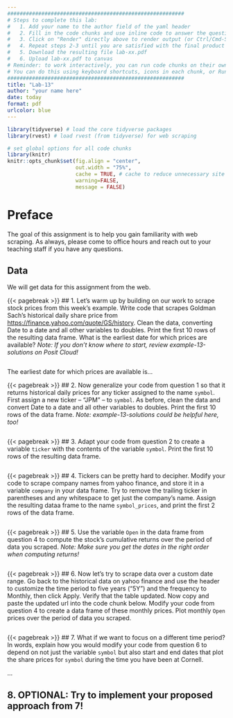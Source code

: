 ```yaml
---
#########################################################
# Steps to complete this lab:
#   1. Add your name to the author field of the yaml header
#   2. Fill in the code chunks and use inline code to answer the questions 
#   3. Click on "Render" directly above to render output (or Ctrl/Cmd-Shift-K)
#   4. Repeat steps 2-3 until you are satisfied with the final product
#   5. Download the resulting file lab-xx.pdf
#   6. Upload lab-xx.pdf to canvas
# Reminder: to work interactively, you can run code chunks on their own
# You can do this using keyboard shortcuts, icons in each chunk, or Run at the top right of this pane
#########################################################
title: "Lab-13"
author: "your name here"
date: today
format: pdf
urlcolor: blue
---
```


```r
library(tidyverse) # load the core tidyverse packages
library(rvest) # load rvest (from tidyverse) for web scraping

# set global options for all code chunks
library(knitr)
knitr::opts_chunk$set(fig.align = "center",
                      out.width = "75%",
                      cache = TRUE, # cache to reduce unnecessary site visits
                      warning=FALSE, 
                      message = FALSE)
```

# Preface

The goal of this assignment is to help you gain familiarity with web scraping. As always, please come to office hours and reach out to your teaching staff if you have any questions.

## Data

We will get data for this assignment from the web.


{{< pagebreak >}}
## 1. Let's warm up by building on our work to scrape stock prices from this week's example. Write code that scrapes Goldman Sach's historical daily share price from [https://finance.yahoo.com/quote/GS/history](https://finance.yahoo.com/quote/GS/history). Clean the data, converting Date to a date and all other variables to doubles. Print the first 10 rows of the resulting data frame. What is the earliest date for which prices are available?
*Note: If you don't know where to start, review example-13-solutions on Posit Cloud!*

```r

```
The earliest date for which prices are available is...


{{< pagebreak >}}
## 2. Now generalize your code from question 1 so that it returns historical daily prices for any ticker assigned to the name `symbol`. First assign a new ticker -- "JPM" -- to `symbol`. As before, clean the data and convert Date to a date and all other variables to doubles. Print the first 10 rows of the data frame.
*Note: example-13-solutions could be helpful here, too!*

```r

```


{{< pagebreak >}}
## 3. Adapt your code from question 2 to create a variable `ticker` with the contents of the variable `symbol`. Print the first 10 rows of the resulting data frame.

```r

```


{{< pagebreak >}}
## 4. Tickers can be pretty hard to decipher. Modify your code to scrape company names from yahoo finance, and store it in a variable `company` in your data frame. Try to remove the trailing ticker in parentheses and any whitespace to get just the company's name. Assign the resulting dataa frame to the name `symbol_prices`, and print the first 2 rows of the data frame.

<!-- *Hint: It can be difficult to pin down selectors on some sites. If you have trouble, just manually enter `h1` in the SelectorGadget text field, hit enter/return, and see if that gets the information you want.* -->

```r

```


{{< pagebreak >}}
## 5. Use the variable `Open` in the data frame from question 4 to compute the stock's cumulative returns over the period of data you scraped.
*Note: Make sure you get the dates in the right order when computing returns!*

```r

```


{{< pagebreak >}}
## 6. Now let's try to scrape data over a custom date range. Go back to the historical data on yahoo finance and use the header to customize the time period to five years ("5Y") and the frequency to Monthly, then click Apply. Verify that the table updated. Now copy and paste the updated url into the code chunk below. Modify your code from question 4 to create a data frame of these monthly prices. Plot monthly `Open` prices over the period of data you scraped.

```r

```


{{< pagebreak >}}
## 7. What if we want to focus on a different time period? In words, explain how you would modify your code from question 6 to depend on not just the variable `symbol` but also start and end dates that plot the share prices for `symbol` during the time you have been at Cornell.

...


## 8. OPTIONAL: Try to implement your proposed approach from 7!
<!-- *Hint: The yahoo finance url takes Unix times, which are the number of seconds since the start of January 1, 1970.* -->

```r

```
